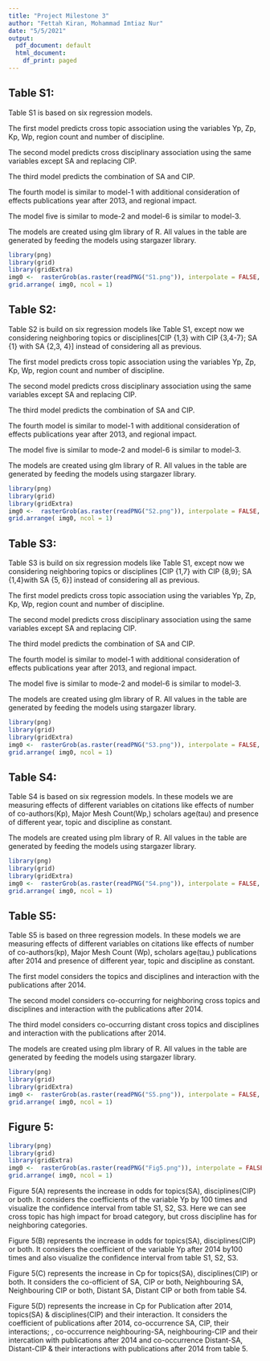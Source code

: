 ```yaml
---
title: "Project Milestone 3"
author: "Fettah Kiran, Mohammad Imtiaz Nur"
date: "5/5/2021"
output:
  pdf_document: default
  html_document:
    df_print: paged
---
```


## Table S1:
 
Table S1 is based on six regression models.
 
The first model predicts cross topic association using the variables Yp, Zp, Kp, Wp, region count and number of discipline.
 
The second model predicts cross disciplinary association using the same variables except SA and replacing CIP.
 
 The third model predicts the combination of SA and CIP. 
 
The fourth model is similar to model-1 with additional consideration of effects publications year after 2013, and regional impact. 
 
The model five is similar to mode-2 and model-6 is similar to model-3. 
 
The models are created using glm library of R. All values in the table are generated by feeding the models using stargazer library.

```r
 

library(png)
library(grid)
library(gridExtra)
img0 <-  rasterGrob(as.raster(readPNG("S1.png")), interpolate = FALSE,  height=unit(0.9, "npc"))
grid.arrange( img0, ncol = 1)
```


## Table S2:

Table S2 is build on six regression models like Table S1, except now we considering neighboring topics or disciplines[CIP {1,3} with CIP {3,4-7}; SA {1} with SA {2,3, 4}] instead of considering all as previous.
 
The first model predicts cross topic association using the variables Yp, Zp, Kp, Wp, region count and number of discipline. 
 
The second model predicts cross disciplinary association using the same variables except SA and replacing CIP.
 
 The third model predicts the combination of SA and CIP. 
 
The fourth model is similar to model-1 with additional consideration of effects publications year after 2013, and regional impact.
 
The model five is similar to mode-2 and model-6 is similar to model-3. 
 
The models are created using glm library of R. All values in the table are generated by feeding the models using stargazer library.

```r
 

library(png)
library(grid)
library(gridExtra)
img0 <-  rasterGrob(as.raster(readPNG("S2.png")), interpolate = FALSE,  height=unit(0.9, "npc"))
grid.arrange( img0, ncol = 1)
```

## Table S3:
    
Table S3 is build on six regression models like Table S1, except now we considering neighboring topics or disciplines [CIP {1,7} with CIP {8,9}; SA {1,4}with SA {5, 6}]
 instead of considering all as previous.

The first model predicts cross topic association using the variables Yp, Zp, Kp, Wp, region count and number of discipline. 

The second model predicts cross disciplinary association using the same variables except SA and replacing CIP.

 The third model predicts the combination of SA and CIP. 

The fourth model is similar to model-1 with additional consideration of effects publications year after 2013, and regional impact.

The model five is similar to mode-2 and model-6 is similar to model-3.

The models are created using glm library of R. All values in the table are generated by feeding the models using stargazer library.

```r
 

library(png)
library(grid)
library(gridExtra)
img0 <-  rasterGrob(as.raster(readPNG("S3.png")), interpolate = FALSE,  height=unit(0.9, "npc"))
grid.arrange( img0, ncol = 1)

```

## Table S4:

Table S4 is based on six regression models. In these models we are measuring effects of different variables on citations like effects of number of co-authors(Kp), Major Mesh Count(Wp,) scholars age(tau) and presence of different year, topic and discipline as constant.

The models are created using plm library of R. All values in the table are generated by feeding the models using stargazer library.

```r
library(png)
library(grid)
library(gridExtra)
img0 <-  rasterGrob(as.raster(readPNG("S4.png")), interpolate = FALSE,  height=unit(0.9, "npc"))
grid.arrange( img0, ncol = 1)
```

## Table S5:
Table S5 is  based on three regression models. In these models we are measuring effects of different variables on citations like effects of number of co-authors(kp), Major Mesh Count (Wp), scholars age(tau,) publications after 2014 and presence of different year, topic and discipline as constant.
 
The first model considers the topics and disciplines and interaction with the publications after 2014.
 
The second model considers co-occurring for neighboring cross topics and disciplines and interaction with the publications after 2014.
 
The third model considers co-occurring distant cross topics and disciplines and interaction with the publications after 2014. 
 
The models are created using plm library of R. All values in the table are generated by feeding the models using stargazer library.

```r
library(png)
library(grid)
library(gridExtra)
img0 <-  rasterGrob(as.raster(readPNG("S5.png")), interpolate = FALSE,  height=unit(0.9, "npc"))
grid.arrange( img0, ncol = 1)
```



## Figure 5:

```r
library(png)
library(grid)
library(gridExtra)
img0 <-  rasterGrob(as.raster(readPNG("Fig5.png")), interpolate = FALSE,  height=unit(0.9, "npc"))
grid.arrange( img0, ncol = 1)
```

 
Figure 5(A) represents the increase in odds for topics(SA), disciplines(CIP) or both. It considers the coefficients of the variable Yp by 100 times and visualize the confidence interval from table S1, S2, S3.  Here we can see cross topic has high 
impact for broad category, but cross discipline has for neighboring categories. \

Figure 5(B) represents the increase in odds for topics(SA), disciplines(CIP) or both. It considers the coefficient of the variable Yp after 2014 by100 times and also visualize the confidence interval from table S1, S2, S3. \

Figure 5(C) represents the increase in Cp for topics(SA), disciplines(CIP) or both. It considers the co-officient of SA, CIP or both, Neighbouring SA, Neighbouring CIP or both, Distant SA, Distant CIP or both from table S4.\

Figure 5(D) represents the increase in Cp for Publication after 2014, topics(SA) &  disciplines(CIP) and their interaction. It considers the coefficient of publications after 2014, co-occurrence  SA, CIP, their interactions; , co-occurrence neighbouring-SA, neighbouring-CIP and their intercation with publications after 2014 and co-occurrence Distant-SA, Distant-CIP & their interactions with publications after 2014 from table 5. \




